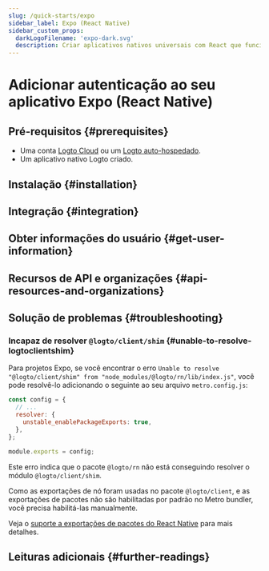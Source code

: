 ```yaml
---
slug: /quick-starts/expo
sidebar_label: Expo (React Native)
sidebar_custom_props:
  darkLogoFilename: 'expo-dark.svg'
  description: Criar aplicativos nativos universais com React que funcionam no Android, iOS e na web.
---
```




# Adicionar autenticação ao seu aplicativo Expo (React Native)

<GuideTip />

## Pré-requisitos \{#prerequisites}

- Uma conta [Logto Cloud](https://cloud.logto.io) ou um [Logto auto-hospedado](/introduction/set-up-logto-oss).
- Um aplicativo nativo Logto criado.

## Instalação \{#installation}

<Installation />

## Integração \{#integration}

<Integration />

## Obter informações do usuário \{#get-user-information}

<GetUserInformation />

## Recursos de API e organizações \{#api-resources-and-organizations}

<ApiResources />

## Solução de problemas \{#troubleshooting}

### Incapaz de resolver `@logto/client/shim` \{#unable-to-resolve-logtoclientshim}

Para projetos Expo, se você encontrar o erro `Unable to resolve "@logto/client/shim" from "node_modules/@logto/rn/lib/index.js"`, você pode resolvê-lo adicionando o seguinte ao seu arquivo `metro.config.js`:

```js title="metro.config.js"
const config = {
  // ...
  resolver: {
    unstable_enablePackageExports: true,
  },
};

module.exports = config;
```

Este erro indica que o pacote `@logto/rn` não está conseguindo resolver o módulo `@logto/client/shim`.

Como as exportações de nó foram usadas no pacote `@logto/client`, e as exportações de pacotes não são habilitadas por padrão no Metro bundler, você precisa habilitá-las manualmente.

Veja o [suporte a exportações de pacotes do React Native](https://reactnative.dev/blog/2023/06/21/package-exports-support#enabling-package-exports-beta) para mais detalhes.

## Leituras adicionais \{#further-readings}

<FurtherReadings />
